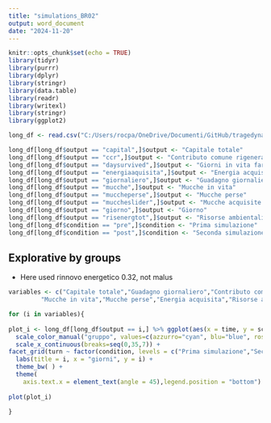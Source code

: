 ```yaml
---
title: "simulations_BR02"
output: word_document
date: "2024-11-20"
---
```


```r
knitr::opts_chunk$set(echo = TRUE)
library(tidyr)
library(purrr)
library(dplyr)
library(stringr)
library(data.table)
library(readr)
library(writexl)
library(stringr)
library(ggplot2)

long_df <- read.csv("C:/Users/rocpa/OneDrive/Documenti/GitHub/tragedynatural/Roma_BR/BR02/BR02_simulations.csv",sep=",")

long_df[long_df$output == "capital",]$output <- "Capitale totale"
long_df[long_df$output == "ccr",]$output <- "Contributo comune rigenerazione"
long_df[long_df$output == "daysurvived",]$output <- "Giorni in vita farmers"
long_df[long_df$output == "energiaaquisita",]$output <- "Energia acquisita"
long_df[long_df$output == "giornaliero",]$output <- "Guadagno giornaliero"
long_df[long_df$output == "mucche",]$output <- "Mucche in vita"
long_df[long_df$output == "muccheperse",]$output <- "Mucche perse"
long_df[long_df$output == "muccheslider",]$output <- "Mucche acquisite a settimana"
long_df[long_df$output == "giorno",]$output <- "Giorno"
long_df[long_df$output == "risenergtot",]$output <- "Risorse ambientali"
long_df[long_df$condition == "pre",]$condition <- "Prima simulazione"
long_df[long_df$condition == "post",]$condition <- "Seconda simulazione"

```

## Explorative by groups

- Here used rinnovo energetico 0.32, not malus

```r

variables <- c("Capitale totale","Guadagno giornaliero","Contributo comune rigenerazione","Mucche acquisite a settimana",
         "Mucche in vita","Mucche perse","Energia acquisita","Risorse ambientali","Giorni in vita farmers","Giorno")

for (i in variables){
 
plot_i <- long_df[long_df$output == i,] %>% ggplot(aes(x = time, y = score)) + geom_line(aes(color = color)) +
  scale_color_manual("gruppo", values=c(azzurro="cyan", blu="blue", rosso = "red",giallo = "yellow",rosa = "pink")) +
  scale_x_continuous(breaks=seq(0,35,7)) +
facet_grid(turn ~ factor(condition, levels = c("Prima simulazione","Seconda simulazione")), scales = "free_y") +
  labs(title = i, x = "giorni", y = i) + 
  theme_bw( ) + 
  theme(
    axis.text.x = element_text(angle = 45),legend.position = "bottom")
  
plot(plot_i)

}
```